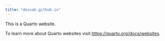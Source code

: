 ```yaml
---
title: "dessak.github.io"
---
```


This is a Quarto website.

To learn more about Quarto websites visit <https://quarto.org/docs/websites>.
